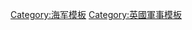 {{template category
|type  = navbox
|topic = [[英國皇家海軍|英國皇家海軍]]
}}

[[Category:海军模板|Category:海军模板]]
[[Category:英國軍事模板|Category:英國軍事模板]]